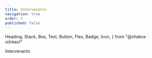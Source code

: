 ```yaml
---
title: Intervenants
navigation: true
order: 3
published: false
---
```


  Heading,
  Stack,
  Box,
  Text,
  Button,
  Flex,
  Badge,
  Icon,
} from "@chakra-ui/react"

<Stack>
  <Heading as="h1" mb={8}>
    Intervenants
  </Heading>
  <Speakers />
</Stack>

<SponsorsList />